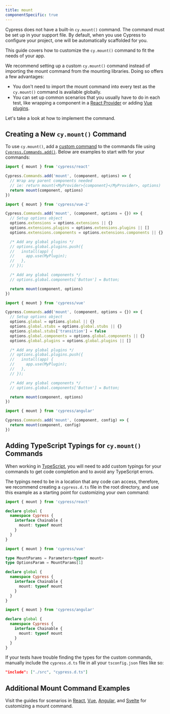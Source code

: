 ```yaml
---
title: mount
componentSpecific: true
---
```


Cypress does not have a built-in `cy.mount()` command. The command must be set
up in your support file. By default, when you use Cypress to configure your
project, one will be automatically scaffolded for you.

This guide covers how to customize the `cy.mount()` command to fit the needs of
your app.

We recommend setting up a custom `cy.mount()` command instead of importing the
mount command from the mounting libraries. Doing so offers a few advantages:

- You don't need to import the mount command into every test as the `cy.mount()`
  command is available globally.
- You can set up common scenarios that you usually have to do in each test, like
  wrapping a component in a
  [React Provider](https://reactjs.org/docs/context.html) or adding
  [Vue plugins](https://vuejs.org/v2/guide/plugins.html).

Let's take a look at how to implement the command.

## Creating a New `cy.mount()` Command

<ImportMountFunctions />

To use `cy.mount()`, add a [custom command](/api/cypress-api/custom-commands) to
the commands file using
[`Cypress.Commands.add()`](/api/cypress-api/custom-commands). Below are examples
to start with for your commands:

<Tabs>
<TabItem value='React'>

```js
import { mount } from 'cypress/react'

Cypress.Commands.add('mount', (component, options) => {
  // Wrap any parent components needed
  // ie: return mount(<MyProvider>{component}</MyProvider>, options)
  return mount(component, options)
})
```

</TabItem>
<TabItem value='Vue 2'>

```js
import { mount } from 'cypress/vue-2'

Cypress.Commands.add('mount', (component, options = {}) => {
  // Setup options object
  options.extensions = options.extensions || {}
  options.extensions.plugins = options.extensions.plugins || []
  options.extensions.components = options.extensions.components || {}

  /* Add any global plugins */
  // options.global.plugins.push({
  //   install(app) {
  //     app.use(MyPlugin);
  //   },
  // });

  /* Add any global components */
  // options.global.components['Button'] = Button;

  return mount(component, options)
})
```

</TabItem>
<TabItem value='Vue 3'>

```js
import { mount } from 'cypress/vue'

Cypress.Commands.add('mount', (component, options = {}) => {
  // Setup options object
  options.global = options.global || {}
  options.global.stubs = options.global.stubs || {}
  options.global.stubs['transition'] = false
  options.global.components = options.global.components || {}
  options.global.plugins = options.global.plugins || []

  /* Add any global plugins */
  // options.global.plugins.push({
  //   install(app) {
  //     app.use(MyPlugin);
  //   },
  // });

  /* Add any global components */
  // options.global.components['Button'] = Button;

  return mount(component, options)
})
```

</TabItem>
<TabItem value='Angular'>

```js
import { mount } from 'cypress/angular'

Cypress.Commands.add('mount', (component, config) => {
  return mount(component, config)
})
```

</TabItem>
</Tabs>

## Adding TypeScript Typings for `cy.mount()` Commands

When working in
[TypeScript](https://docs.cypress.io/guides/tooling/typescript-support), you
will need to add custom typings for your commands to get code completion and to
avoid any TypeScript errors.

The typings need to be in a location that any code can access, therefore, we
recommend creating a `cypress.d.ts` file in the root directory, and use this
example as a starting point for customizing your own command:

<Tabs>
<TabItem value="React">

```ts
import { mount } from 'cypress/react'

declare global {
  namespace Cypress {
    interface Chainable {
      mount: typeof mount
    }
  }
}
```

</TabItem>
<TabItem value="Vue">

```ts
import { mount } from 'cypress/vue'

type MountParams = Parameters<typeof mount>
type OptionsParam = MountParams[1]

declare global {
  namespace Cypress {
    interface Chainable {
      mount: typeof mount
    }
  }
}
```

</TabItem>
<TabItem value="Angular">

```ts
import { mount } from 'cypress/angular'

declare global {
  namespace Cypress {
    interface Chainable {
      mount: typeof mount
    }
  }
}
```

</TabItem>
</Tabs>

If your tests have trouble finding the types for the custom commands, manually
include the `cypress.d.ts` file in all your `tsconfig.json` files like so:

```json
"include": ["./src", "cypress.d.ts"]
```

## Additional Mount Command Examples

Visit the guides for scenarios in
[React](/guides/component-testing/react/examples),
[Vue](/guides/component-testing/vue/examples),
[Angular](/guides/component-testing/angular/examples), and
[Svelte](/guides/component-testing/svelte/examples) for customizing a mount
command.
